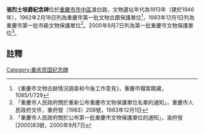 {{msg:重慶市文物保護單位
|名稱 = [[建國先烈墓|建國先烈墓]]（包括滄白路的張培爵紀念碑、南區公園的[[鄒容紀念碑|鄒容紀念碑]]、桂花園的[[建國起義紀念碑|建國起義紀念碑]]）
|編號 = ？
|圖片 = 
|級別 = 1
|分類 = 
|時代 = 民國
|地点 = 滄白路
|坐標 = 
|登錄 = 1962年2月18日
}}
{{msg:重慶市文物保護單位
|名稱 = 張培爵烈士紀念碑
|編號 = 3
|圖片 = 
|級別 = 2
|分類 = 
|時代 = 1913年（建於，1946年）
|地点 = [[重慶市|重慶市]][[市中區_(重慶市)|市中區]]滄白路
|坐標 = 
|登錄 = 1983年12月1日
}}
{{msg:重慶市文物保護單位
|名稱 = 張培爵烈士紀念碑及墓
|編號 = 99
|圖片 = 
|級別 = 5
|分類 = 
|時代 = 1946年（碑）、1934年（墓）
|地点 = [[渝中區|渝中區]]滄白路（碑）、[[榮昌縣|榮昌縣]][[昌元鎮|昌元鎮]]公園（墓）
|坐標 = 
|登錄 = 2000年9月7日
}}
'''張烈士培爵紀念碑'''位於[[重慶市|重慶市]][[市中區_(重慶市)|市中區]]滄白路，文物遺址年代為1913年（建於1946年），1962年2月18日列為重慶市第一批文物古蹟保護單位<ref>《重慶市文物古跡情況調查和今後工作意見》，重慶市檔案館藏，1085/1/729</ref>，1983年12月1日列為重慶市第一批市級文物保護單位<ref>「重慶市人民政府關於重新公布重慶市文物保護單位名單的通知」，重慶市人民政府文件，重府發〔1983〕208號，1983年12月1日</ref>。2000年9月7日列為第一批重慶市文物保護單位<ref>「重慶市人民政府關於公布第一批重慶市文物保護單位的通知」，渝府發[2000]83號，2000年9月7日</ref>。
== 註釋 ==
{{reflist}}
{{文物保護單位小作品}}

[[Category:重庆民国纪念碑|Category:重庆民国纪念碑]]